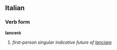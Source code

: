 ==Italian==
===Verb form===
'''lancerò'''

# ''first-person singular indicative future of [[lanciare]]''